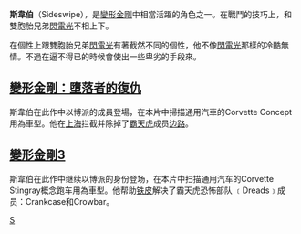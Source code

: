 {{unreferenced|time=2014-09-25T06:25:22+00:00}}
{{noteTA
|G1=Transformers
}}

'''斯韋伯'''（Sideswipe），是[[變形金剛|變形金剛]]中相當活躍的角色之一。在戰鬥的技巧上，和雙胞胎兄弟[[閃電光|閃電光]]不相上下。

在個性上跟雙胞胎兄弟[[閃電光|閃電光]]有著截然不同的個性，他不像[[閃電光|閃電光]]那樣的冷酷無情。不過在逼不得已的時候會使出一些卑劣的手段來。

==[[變形金剛：墮落者的復仇|變形金剛：墮落者的復仇]]==
斯韋伯在此作中以博派的成員登場，在本片中掃描通用汽車的Corvette Concept用為車型。他在[[上海|上海]]拦截并除掉了[[霸天虎|霸天虎]]成员[[边路|边路]]。

==[[變形金剛3|變形金剛3]]==
斯韋伯在此作中继续以博派的身份登场，在本片中扫描通用汽车的Corvette Stingray概念跑车用為車型。他帮助[[铁皮|铁皮]]解决了霸天虎恐怖部队 ﹝Dreads﹞成员：Crankcase和Crowbar。


{{變形金剛系列}}
[[Category:Autobot|S]]